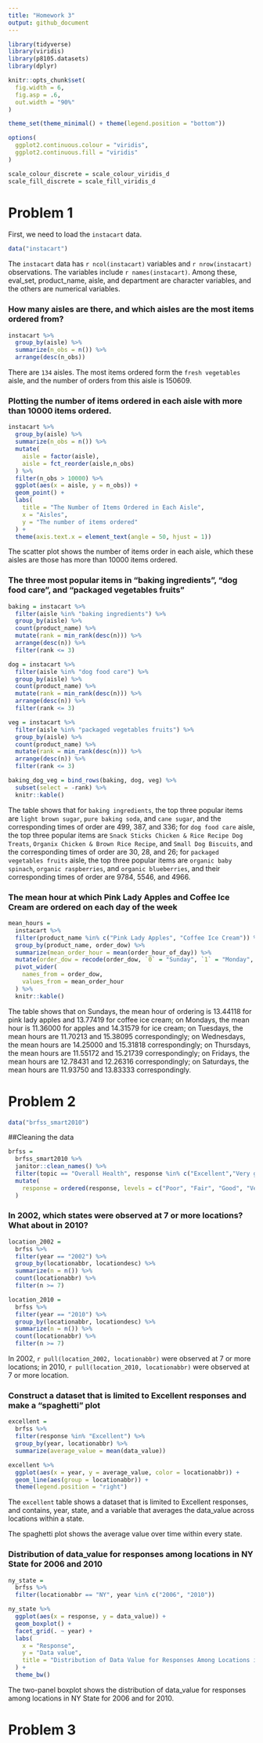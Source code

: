 ```yaml
---
title: "Homework 3"
output: github_document
---
```


```r
library(tidyverse)
library(viridis)
library(p8105.datasets)
library(dplyr)

knitr::opts_chunk$set(
  fig.width = 6,
  fig.asp = .6,
  out.width = "90%"
)

theme_set(theme_minimal() + theme(legend.position = "bottom"))

options(
  ggplot2.continuous.colour = "viridis",
  ggplot2.continuous.fill = "viridis"
)

scale_colour_discrete = scale_colour_viridis_d
scale_fill_discrete = scale_fill_viridis_d
```

# Problem 1
First, we need to load the `instacart` data. 

```r
data("instacart")
```

The `instacart` data has `r ncol(instacart)` variables and `r nrow(instacart)` observations. The variables include `r names(instacart)`. Among these, eval_set, product_name, aisle, and department are character variables, and the others are numerical variables. 

### How many aisles are there, and which aisles are the most items ordered from?

```r
instacart %>% 
  group_by(aisle) %>% 
  summarize(n_obs = n()) %>% 
  arrange(desc(n_obs))
```

There are `134` aisles. The most items ordered form the `fresh vegetables` aisle, and the number of orders from this aisle is 150609. 

### Plotting the number of items ordered in each aisle with more than 10000 items ordered. 

```r
instacart %>% 
  group_by(aisle) %>% 
  summarize(n_obs = n()) %>% 
  mutate(
    aisle = factor(aisle),
    aisle = fct_reorder(aisle,n_obs)
  ) %>%  
  filter(n_obs > 10000) %>% 
  ggplot(aes(x = aisle, y = n_obs)) +
  geom_point() +
  labs(
    title = "The Number of Items Ordered in Each Aisle", 
    x = "Aisles", 
    y = "The number of items ordered"
  ) + 
  theme(axis.text.x = element_text(angle = 50, hjust = 1))
```

The scatter plot shows the number of items order in each aisle, which these aisles are those has more than 10000 items ordered. 

### The three most popular items in “baking ingredients”, “dog food care”, and “packaged vegetables fruits”

```r
baking = instacart %>% 
  filter(aisle %in% "baking ingredients") %>% 
  group_by(aisle) %>% 
  count(product_name) %>% 
  mutate(rank = min_rank(desc(n))) %>% 
  arrange(desc(n)) %>% 
  filter(rank <= 3) 

dog = instacart %>% 
  filter(aisle %in% "dog food care") %>% 
  group_by(aisle) %>% 
  count(product_name) %>% 
  mutate(rank = min_rank(desc(n))) %>% 
  arrange(desc(n)) %>% 
  filter(rank <= 3) 

veg = instacart %>% 
  filter(aisle %in% "packaged vegetables fruits") %>% 
  group_by(aisle) %>%
  count(product_name) %>% 
  mutate(rank = min_rank(desc(n))) %>% 
  arrange(desc(n)) %>% 
  filter(rank <= 3) 

baking_dog_veg = bind_rows(baking, dog, veg) %>% 
  subset(select = -rank) %>% 
  knitr::kable()
```

The table shows that for `baking ingredients`, the top three popular items are `light brown sugar`, `pure baking soda`, and `cane sugar`, and the corresponding times of order are 499, 387, and 336; for `dog food care` aisle, the top three popular items are `Snack Sticks Chicken & Rice Recipe Dog Treats`, `Organix Chicken & Brown Rice Recipe`, and `Small Dog Biscuits`, and the corresponding times of order are 30, 28, and 26; for `packaged vegetables fruits` aisle, the top three popular items are `organic baby spinach`, `organic raspberries`, and `organic blueberries`, and their corresponding times of order are 9784, 5546, and 4966. 

### The mean hour at which Pink Lady Apples and Coffee Ice Cream are ordered on each day of the week

```r
mean_hours = 
  instacart %>% 
  filter(product_name %in% c("Pink Lady Apples", "Coffee Ice Cream")) %>% 
  group_by(product_name, order_dow) %>% 
  summarize(mean_order_hour = mean(order_hour_of_day)) %>% 
  mutate(order_dow = recode(order_dow, `0` = "Sunday", `1` = "Monday", `2` = "Tuesday", `3` = "Wednesday", `4` = "Thurday", `5` = "Friday", `6` = "Saturday")) %>% 
  pivot_wider(
    names_from = order_dow,
    values_from = mean_order_hour
  ) %>% 
  knitr::kable()
```

The table shows that on Sundays, the mean hour of ordering is 13.44118 for pink lady apples and 13.77419 for coffee ice cream; on Mondays, the mean hour is 11.36000 for apples and 14.31579 for ice cream; on Tuesdays, the mean hours are 11.70213 and 15.38095 correspondingly; on Wednesdays, the mean hours are 14.25000 and 15.31818 correspondingly; on Thursdays, the mean hours are 11.55172 and 15.21739 correspondingly; on Fridays, the mean hours are 12.78431 and 12.26316 correspondingly; on Saturdays, the mean hours are 11.93750 and 13.83333 correspondingly. 

# Problem 2

```r
data("brfss_smart2010")
```

##Cleaning the data

```r
brfss = 
  brfss_smart2010 %>% 
  janitor::clean_names() %>% 
  filter(topic == "Overall Health", response %in% c("Excellent","Very good","Good","Fair","Poor")) %>% 
  mutate(
    response = ordered(response, levels = c("Poor", "Fair", "Good", "Very good", "Excellent"))
  )
```

### In 2002, which states were observed at 7 or more locations? What about in 2010?

```r
location_2002 = 
  brfss %>% 
  filter(year == "2002") %>% 
  group_by(locationabbr, locationdesc) %>% 
  summarize(n = n()) %>% 
  count(locationabbr) %>% 
  filter(n >= 7)

location_2010 = 
  brfss %>% 
  filter(year == "2010") %>% 
  group_by(locationabbr, locationdesc) %>% 
  summarize(n = n()) %>% 
  count(locationabbr) %>% 
  filter(n >= 7)
```

In 2002, `r pull(location_2002, locationabbr)` were observed at 7 or more locations; in 2010, `r pull(location_2010, locationabbr)` were observed at 7 or more location. 

### Construct a dataset that is limited to Excellent responses and make a “spaghetti” plot

```r
excellent = 
  brfss %>% 
  filter(response %in% "Excellent") %>% 
  group_by(year, locationabbr) %>% 
  summarize(average_value = mean(data_value))
```

```r
excellent %>% 
  ggplot(aes(x = year, y = average_value, color = locationabbr)) +
  geom_line(aes(group = locationabbr)) +
  theme(legend.position = "right")
```

The `excellent` table shows a dataset that is limited to Excellent responses, and contains, year, state, and a variable that averages the data_value across locations within a state. 

The spaghetti plot shows the average value over time within every state. 

### Distribution of data_value for responses among locations in NY State for 2006 and 2010

```r
ny_state = 
  brfss %>% 
  filter(locationabbr == "NY", year %in% c("2006", "2010")) 

ny_state %>% 
  ggplot(aes(x = response, y = data_value)) +
  geom_boxplot() +
  facet_grid(. ~ year) +
  labs(
    x = "Response",
    y = "Data value", 
    title = "Distribution of Data Value for Responses Among Locations in NY"
  ) +
  theme_bw()
```

The two-panel boxplot shows the distribution of data_value for responses among locations in NY State for 2006 and for 2010. 

# Problem 3

